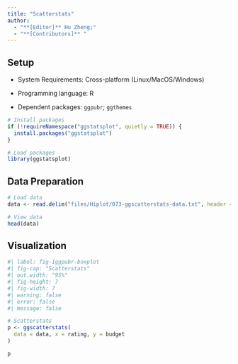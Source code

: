 ```yaml
---
title: "Scatterstats"
author:
  - "**[Editor]** Hu Zheng;"
  - "**[Contributors]** "
---
```


## Setup

-   System Requirements: Cross-platform (Linux/MacOS/Windows)

-   Programming language: R

-   Dependent packages: `ggpubr`; `ggthemes`

```r
# Install packages
if (!requireNamespace("ggstatsplot", quietly = TRUE)) {
  install.packages("ggstatsplot")
}

# Load packages
library(ggstatsplot)
```

## Data Preparation

```r
# Load data
data <- read.delim("files/Hiplot/073-ggscatterstats-data.txt", header = T)

# View data
head(data)
```

## Visualization

```r
#| label: fig-1ggpubr-boxplot
#| fig-cap: "Scatterstats"
#| out.width: "95%"
#| fig-height: 7
#| fig-width: 7
#| warning: false
#| error: false
#| message: false

# Scatterstats
p <- ggscatterstats(
  data = data, x = rating, y = budget
)

p
```



